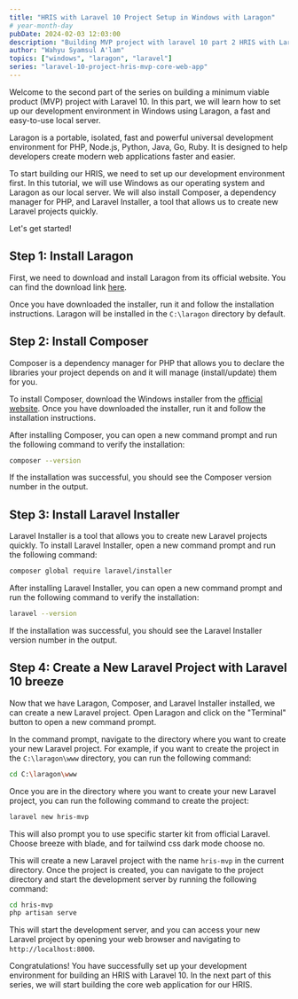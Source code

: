 ```yaml
---
title: "HRIS with Laravel 10 Project Setup in Windows with Laragon"
# year-month-day
pubDate: 2024-02-03 12:03:00
description: "Building MVP project with laravel 10 part 2 HRIS with Laravel 10 Project Setup in Windows with Laragon"
author: "Wahyu Syamsul A'lam"
topics: ["windows", "laragon", "laravel"]
series: "laravel-10-project-hris-mvp-core-web-app"
---
```


Welcome to the second part of the series on building a minimum viable product (MVP) project with Laravel 10. In this part, we will learn how to set up our development environment in Windows using Laragon, a fast and easy-to-use local server.

Laragon is a portable, isolated, fast and powerful universal development environment for PHP, Node.js, Python, Java, Go, Ruby. It is designed to help developers create modern web applications faster and easier.

To start building our HRIS, we need to set up our development environment first. In this tutorial, we will use Windows as our operating system and Laragon as our local server. We will also install Composer, a dependency manager for PHP, and Laravel Installer, a tool that allows us to create new Laravel projects quickly.

Let's get started!

## Step 1: Install Laragon

First, we need to download and install Laragon from its official website. You can find the download link [here](https://laragon.org/download/index.html).

Once you have downloaded the installer, run it and follow the installation instructions. Laragon will be installed in the `C:\laragon` directory by default.

## Step 2: Install Composer

Composer is a dependency manager for PHP that allows you to declare the libraries your project depends on and it will manage (install/update) them for you.

To install Composer, download the Windows installer from the [official website](https://getcomposer.org/download/). Once you have downloaded the installer, run it and follow the installation instructions.

After installing Composer, you can open a new command prompt and run the following command to verify the installation:

```bash
composer --version
```

If the installation was successful, you should see the Composer version number in the output.

## Step 3: Install Laravel Installer

Laravel Installer is a tool that allows you to create new Laravel projects quickly. To install Laravel Installer, open a new command prompt and run the following command:

```bash
composer global require laravel/installer
```

After installing Laravel Installer, you can open a new command prompt and run the following command to verify the installation:

```bash
laravel --version
```

If the installation was successful, you should see the Laravel Installer version number in the output.

## Step 4: Create a New Laravel Project with Laravel 10 breeze

Now that we have Laragon, Composer, and Laravel Installer installed, we can create a new Laravel project. Open Laragon and click on the "Terminal" button to open a new command prompt.

In the command prompt, navigate to the directory where you want to create your new Laravel project. For example, if you want to create the project in the `C:\laragon\www` directory, you can run the following command:

```bash
cd C:\laragon\www
```

Once you are in the directory where you want to create your new Laravel project, you can run the following command to create the project:

```bash
laravel new hris-mvp
```

This will also prompt you to use specific starter kit from official Laravel.
Choose breeze with blade, and for tailwind css dark mode choose no.

This will create a new Laravel project with the name `hris-mvp` in the current directory. Once the project is created, you can navigate to the project directory and start the development server by running the following command:

```bash
cd hris-mvp
php artisan serve
```

This will start the development server, and you can access your new Laravel project by opening your web browser and navigating to `http://localhost:8000`.

Congratulations! You have successfully set up your development environment for building an HRIS with Laravel 10. In the next part of this series, we will start building the core web application for our HRIS.


